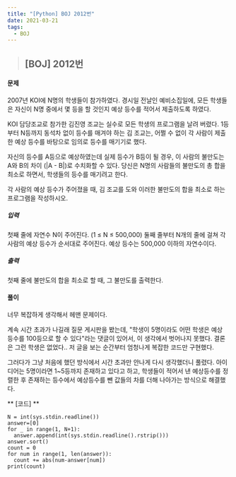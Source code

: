 ```yaml
---
title: "[Python] BOJ 2012번"
date: 2021-03-21
tags:
  - BOJ
---
```


> ## [BOJ] 2012번 

#### 문제
2007년 KOI에 N명의 학생들이 참가하였다. 경시일 전날인 예비소집일에, 모든 학생들은 자신이 N명 중에서 몇 등을 할 것인지 예상 등수를 적어서 제출하도록 하였다.

KOI 담당조교로 참가한 김진영 조교는 실수로 모든 학생의 프로그램을 날려 버렸다. 1등부터 N등까지 동석차 없이 등수를 매겨야 하는 김 조교는, 어쩔 수 없이 각 사람이 제출한 예상 등수를 바탕으로 임의로 등수를 매기기로 했다.

자신의 등수를 A등으로 예상하였는데 실제 등수가 B등이 될 경우, 이 사람의 불만도는 A와 B의 차이 (|A - B|)로 수치화할 수 있다. 당신은 N명의 사람들의 불만도의 총 합을 최소로 하면서, 학생들의 등수를 매기려고 한다.

각 사람의 예상 등수가 주어졌을 때, 김 조교를 도와 이러한 불만도의 합을 최소로 하는 프로그램을 작성하시오.

##### 입력
첫째 줄에 자연수 N이 주어진다. (1 ≤ N ≤ 500,000) 둘째 줄부터 N개의 줄에 걸쳐 각 사람의 예상 등수가 순서대로 주어진다. 예상 등수는 500,000 이하의 자연수이다.
##### 출력
첫째 줄에 불만도의 합을 최소로 할 때, 그 불만도를 출력한다.

#### **풀이**
너무 복잡하게 생각해서 헤맨 문제이다. 
    
계속 시간 초과가 나길래 질문 게시판을 봤는데, "학생이 5명이라도 어떤 학생은 예상 등수를 100등으로 할 수 있다"라는 댓글이 있어서, 이 생각에서 벗어나지 못했다. 결론은 그런 학생은 없었다.. 저 글을 보는 순간부터 엄청나게 복잡한 코드만 구현했다.
    
그러다가 그냥 처음에 했던 방식에서 시간 초과만 안나게 다시 생각했더니 풀렸다.
아이디어는 5명이라면 1~5등까지 존재하고 있다고 하고, 학생들이 적어서 낸 예상등수를 정렬한 후 존재하는 등수에서 예상등수를 뺀 값들의 차를 더해 나아가는 방식으로 해결했다.
        
** [코드] **

    N = int(sys.stdin.readline())
    answer=[0]
    for _ in range(1, N+1):
      answer.append(int(sys.stdin.readline().rstrip()))
    answer.sort()
    count = 0
    for num in range(1, len(answer)):
      count += abs(num-answer[num])
    print(count)